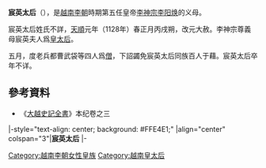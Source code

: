 {{東亞女性歷史人物
|名稱 =宸英太后
|身份 =
|國家 =越南李朝
|屆數 =
|最高職務 =
|前任 = 
|繼任 = 
|畫像=
|說明=
|姓=
|名=
|姓名=
|字=
|官職 =
|封爵 =
|职业 =
|位號=宸英太后
|位階
|御稱號 =<!--日本皇族之稱號-->
|宮號1 =<!--日本皇族之宮號-->
|宮號2 =<!--朝鮮王族之宮號-->
|封地 =
|神號 =
|尊號 =
|族裔 = 
|旗籍 =<!--清朝旗人專用-->
|氏族 =
|府邸 =
|世系 = 
|初名 =
|乳名 =<!--日本、朝鮮、琉球以外人物用-->
|幼名 =<!--日本人用-->
|兒名 =<!--朝鮮人用-->
|童名 =<!--琉球人用-->
|小字=
|號=
|法號=
|院號=
|其他名號=
|出生年=
|出生地=
|婚年=
|逝世年=
|逝世地=
|諡號=
|墳墓=
|父親=
|嫡母=
|母親=
|夫=
|婚姻名份=
|夫之父=
|夫之母=
|夫之嫡母=
|兄弟=
|姊妹=
|嫡兄弟=
|嫡姊妹=
|庶兄弟=
|庶姊妹=
|同胞兄弟=
|同胞姊妹=
|異母兄弟=
|異母姊妹=
|異父兄弟=
|異父姊妹=
|繼兄弟=
|繼姊妹=
|子=
|女=
|養子=[[李神宗|李神宗]]
|養女=
|繼女=
|其他親屬 =
|經歷 = 
|著作 =
|注釋=
}}
'''宸英太后'''（{{vie|v='''Trần Anh thái hậu'''|hn=宸英太后}}），是[[越南|越南]][[李朝_(越南)|李朝]]時期第五任皇帝[[李神宗|李神宗]][[李阳焕|李阳焕]]的义母。

宸英太后姓氏不詳，[[天順_(李陽煥)|天順]]元年（1128年）春正月丙戌朔，改元大赦。李神宗尊義母宸英夫人爲[[皇太后|皇太后]]。

五月，度老兵都曹武袋等四人爲[[僧|僧]]，下詔蠲免宸英太后同族百人于藉。宸英太后卒年不详。

==參考資料==
*《[[大越史記全書|大越史記全書]]》本纪卷之三

{{start box}}
|-style="text-align: center; background: #FFE4E1;"
|align="center" colspan="3"|'''宸英太后'''
|-
{{s-before|[[倚蘭夫人|靈仁皇太后黎氏]]}} 
{{s-title|[[越南皇太后列表|越南李朝皇太后]]|1127年－？}} 
{{s-after|[[杜太后_(崇賢侯)|太后杜氏]]|}} 
{{end box}}

{{丁朝、前黎朝及李朝皇后}}

[[Category:越南李朝女性皇族|Category:越南李朝女性皇族]]
[[Category:越南皇太后|Category:越南皇太后]]